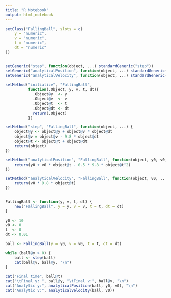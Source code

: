 ```yaml
---
title: "R Notebook"
output: html_notebook
---
```



```r
setClass("FallingBall", slots = c(
    y = "numeric",
    v = "numeric",
    t = "numeric",
    dt = "numeric"
))


setGeneric("step", function(object, ...) standardGeneric("step"))
setGeneric("analyticalPosition", function(object, ...) standardGeneric("analyticalPosition"))
setGeneric("analyticalVelocity", function(object, ...) standardGeneric("analyticalVelocity"))

setMethod("initialize", "FallingBall",
          function(.Object, y, v, t, dt){
            .Object@y  <- y
            .Object@v  <- v
            .Object@t  <- t
            .Object@dt <- dt
            return(.Object)
          })

setMethod("step", "FallingBall", function(object, ...) {
    object@y <- object@y + object@v * object@dt
    object@v = object@v - 9.8 * object@dt
    object@t <- object@t + object@dt
    return(object)
})

setMethod("analyticalPosition", "FallingBall", function(object, y0, v0, ...) {
    return(y0 + v0 * object@t - 0.5 * 9.8 * object@t^2)
})

setMethod("analyticalVelocity", "FallingBall", function(object, v0, ...) {
    return(v0 * 9.8 * object@t)
})


FallingBall <- function(y, v, t, dt) {
    new("FallingBall", y = y, v = v, t = t, dt = dt)
}

```

```r
y0 <- 10
v0 <- 0
t  <- 0
dt <- 0.01

ball <- FallingBall(y = y0, v = v0, t = t, dt = dt)

while (ball@y > 0) {
    ball <- step(ball)
    cat(ball@v, ball@y, "\n")
}

cat("Final time", ball@t)
cat("\tFinal y: ", ball@y, "\tFinal v:", ball@v, "\n")
cat("Analytic y:", analyticalPosition(ball, y0, v0), "\n")
cat("Analytic v:", analyticalVelocity(ball, v0))
```

